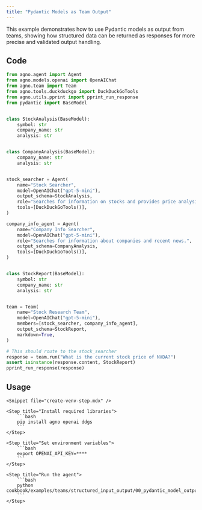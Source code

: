 ```yaml
---
title: "Pydantic Models as Team Output"
---
```


This example demonstrates how to use Pydantic models as output from teams, showing how structured data can be returned as responses for more precise and validated output handling.

## Code

```python cookbook/examples/teams/structured_input_output/00_pydantic_model_output.py
from agno.agent import Agent
from agno.models.openai import OpenAIChat
from agno.team import Team
from agno.tools.duckduckgo import DuckDuckGoTools
from agno.utils.pprint import pprint_run_response
from pydantic import BaseModel


class StockAnalysis(BaseModel):
    symbol: str
    company_name: str
    analysis: str


class CompanyAnalysis(BaseModel):
    company_name: str
    analysis: str


stock_searcher = Agent(
    name="Stock Searcher",
    model=OpenAIChat("gpt-5-mini"),
    output_schema=StockAnalysis,
    role="Searches for information on stocks and provides price analysis.",
    tools=[DuckDuckGoTools()],
)

company_info_agent = Agent(
    name="Company Info Searcher",
    model=OpenAIChat("gpt-5-mini"),
    role="Searches for information about companies and recent news.",
    output_schema=CompanyAnalysis,
    tools=[DuckDuckGoTools()],
)


class StockReport(BaseModel):
    symbol: str
    company_name: str
    analysis: str


team = Team(
    name="Stock Research Team",
    model=OpenAIChat("gpt-5-mini"),
    members=[stock_searcher, company_info_agent],
    output_schema=StockReport,
    markdown=True,
)

# This should route to the stock_searcher
response = team.run("What is the current stock price of NVDA?")
assert isinstance(response.content, StockReport)
pprint_run_response(response)
```

## Usage

<Steps>

    <Snippet file="create-venv-step.mdx" />

    <Step title="Install required libraries">
        ```bash
        pip install agno openai ddgs
        ```
    </Step>

    <Step title="Set environment variables">
        ```bash
        export OPENAI_API_KEY=****
        ```
    </Step>

    <Step title="Run the agent">
        ```bash
        python cookbook/examples/teams/structured_input_output/00_pydantic_model_output.py
        ```
    </Step>

</Steps>